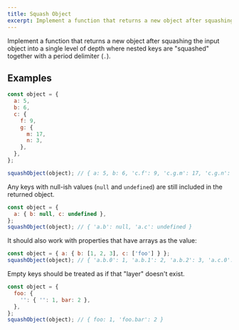```yaml
---
title: Squash Object
excerpt: Implement a function that returns a new object after squashing the input object into a single level of depth
---
```


Implement a function that returns a new object after squashing the input object into a single level of depth where nested keys are "squashed" together with a period delimiter (`.`).

## Examples

```js
const object = {
  a: 5,
  b: 6,
  c: {
    f: 9,
    g: {
      m: 17,
      n: 3,
    },
  },
};

squashObject(object); // { a: 5, b: 6, 'c.f': 9, 'c.g.m': 17, 'c.g.n': 3 }
```

Any keys with null-ish values (`null` and `undefined`) are still included in the returned object.

```js
const object = {
  a: { b: null, c: undefined },
};
squashObject(object); // { 'a.b': null, 'a.c': undefined }
```

It should also work with properties that have arrays as the value:

```js
const object = { a: { b: [1, 2, 3], c: ['foo'] } };
squashObject(object); // { 'a.b.0': 1, 'a.b.1': 2, 'a.b.2': 3, 'a.c.0': 'foo' }
```

Empty keys should be treated as if that "layer" doesn't exist.

```js
const object = {
  foo: {
    '': { '': 1, bar: 2 },
  },
};
squashObject(object); // { foo: 1, 'foo.bar': 2 }
```
